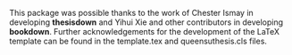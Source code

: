 This package was possible thanks to the work of Chester Ismay in developing **thesisdown** and Yihui Xie and other contributors in developing **bookdown**. Further acknowledgements for the development of the LaTeX template can be found in the template.tex and queensuthesis.cls files.

